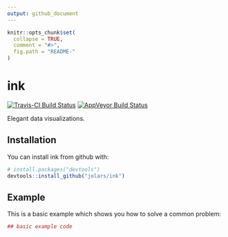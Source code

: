 ```yaml
---
output: github_document
---
```


<!-- README.md is generated from README.Rmd. Please edit that file -->

```r
knitr::opts_chunk$set(
  collapse = TRUE,
  comment = "#>",
  fig.path = "README-"
)
```

# ink

[![Travis-CI Build Status](https://travis-ci.org/jolars/ink.svg?branch=master)](https://travis-ci.org/jolars/ink)
<!-- [![Coverage Status](https://img.shields.io/codecov/c/github/jolars/ink/master.svg)](https://codecov.io/github/jolars/ink?branch=master) -->
[![AppVeyor Build Status](https://ci.appveyor.com/api/projects/status/github/jolars/ink?branch=master&svg=true)](https://ci.appveyor.com/project/jolars/ink)

Elegant data visualizations.

## Installation

You can install ink from github with:

```r
# install.packages("devtools")
devtools::install_github("jolars/ink")
```

## Example

This is a basic example which shows you how to solve a common problem:

```r
## basic example code
```
